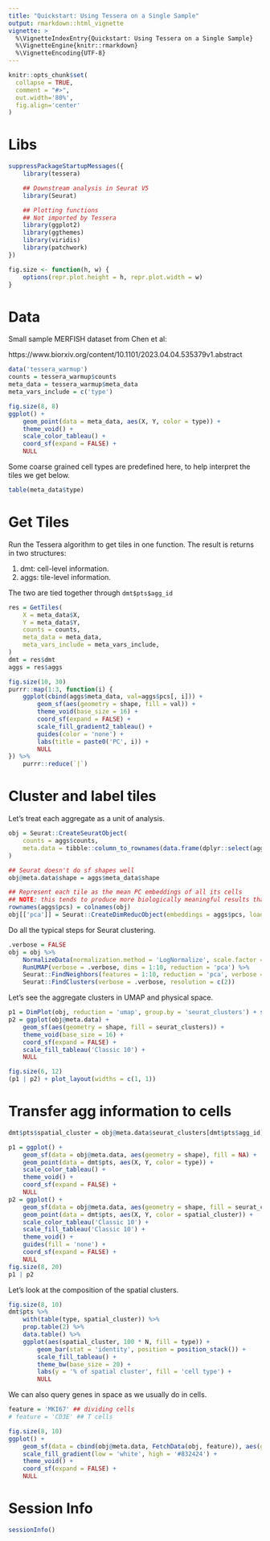 ```yaml
---
title: "Quickstart: Using Tessera on a Single Sample"
output: rmarkdown::html_vignette
vignette: >
  %\VignetteIndexEntry{Quickstart: Using Tessera on a Single Sample}
  %\VignetteEngine{knitr::rmarkdown}
  %\VignetteEncoding{UTF-8}
---
```


```r
knitr::opts_chunk$set(
  collapse = TRUE,
  comment = "#>",
  out.width='80%',
  fig.align='center'
)
```

# Libs

```r
suppressPackageStartupMessages({
    library(tessera)

    ## Downstream analysis in Seurat V5
    library(Seurat)

    ## Plotting functions 
    ## Not imported by Tessera
    library(ggplot2)
    library(ggthemes)
    library(viridis)
    library(patchwork)
})

fig.size <- function(h, w) {
    options(repr.plot.height = h, repr.plot.width = w)
}

```

# Data

Small sample MERFISH dataset from Chen et al: 

https://www.biorxiv.org/content/10.1101/2023.04.04.535379v1.abstract

```r
data('tessera_warmup')
counts = tessera_warmup$counts
meta_data = tessera_warmup$meta_data
meta_vars_include = c('type')
```

```r
fig.size(8, 8)
ggplot() + 
    geom_point(data = meta_data, aes(X, Y, color = type)) + 
    theme_void() + 
    scale_color_tableau() + 
    coord_sf(expand = FALSE) + 
    NULL
```

Some coarse grained cell types are predefined here, to help interpret the tiles we get below. 

```r
table(meta_data$type)
```

# Get Tiles

Run the Tessera algorithm to get tiles in one function. The result is returns in two structures: 

1) dmt: cell-level information. 
2) aggs: tile-level information. 

The two are tied together through `dmt$pts$agg_id`

```r
res = GetTiles(
    X = meta_data$X, 
    Y = meta_data$Y, 
    counts = counts, 
    meta_data = meta_data, 
    meta_vars_include = meta_vars_include,
)
dmt = res$dmt
aggs = res$aggs
```

```r
fig.size(10, 30)
purrr::map(1:3, function(i) {
    ggplot(cbind(aggs$meta_data, val=aggs$pcs[, i])) + 
        geom_sf(aes(geometry = shape, fill = val)) + 
        theme_void(base_size = 16) + 
        coord_sf(expand = FALSE) + 
        scale_fill_gradient2_tableau() + 
        guides(color = 'none') + 
        labs(title = paste0('PC', i)) + 
        NULL 
}) %>% 
    purrr::reduce(`|`)
```

# Cluster and label tiles 

Let's treat each aggregate as a unit of analysis. 

```r
obj = Seurat::CreateSeuratObject(
    counts = aggs$counts, 
    meta.data = tibble::column_to_rownames(data.frame(dplyr::select(aggs$meta_data, -shape)), 'id')
)

## Seurat doesn't do sf shapes well 
obj@meta.data$shape = aggs$meta_data$shape

## Represent each tile as the mean PC embeddings of all its cells 
## NOTE: this tends to produce more biologically meaningful results than pooling gene counts per tile 
rownames(aggs$pcs) = colnames(obj)
obj[['pca']] = Seurat::CreateDimReducObject(embeddings = aggs$pcs, loadings = dmt$udv_cells$loadings, key = 'pca_', assay = Seurat::DefaultAssay(obj))
```

Do all the typical steps for Seurat clustering. 

```r
.verbose = FALSE
obj = obj %>% 
    NormalizeData(normalization.method = 'LogNormalize', scale.factor = median(obj@meta.data$nCount_RNA), verbose = .verbose) %>% 
    RunUMAP(verbose = .verbose, dims = 1:10, reduction = 'pca') %>% 
    Seurat::FindNeighbors(features = 1:10, reduction = 'pca', verbose = .verbose) %>% 
    Seurat::FindClusters(verbose = .verbose, resolution = c(2))
```

Let's see the aggregate clusters in UMAP and physical space. 

```r
p1 = DimPlot(obj, reduction = 'umap', group.by = 'seurat_clusters') + scale_color_tableau('Classic 10') 
p2 = ggplot(obj@meta.data) + 
    geom_sf(aes(geometry = shape, fill = seurat_clusters)) + 
    theme_void(base_size = 16) + 
    coord_sf(expand = FALSE) + 
    scale_fill_tableau('Classic 10') + 
    NULL 

fig.size(6, 12)
(p1 | p2) + plot_layout(widths = c(1, 1))
```

# Transfer agg information to cells

```r
dmt$pts$spatial_cluster = obj@meta.data$seurat_clusters[dmt$pts$agg_id]
```

```r
p1 = ggplot() + 
    geom_sf(data = obj@meta.data, aes(geometry = shape), fill = NA) + 
    geom_point(data = dmt$pts, aes(X, Y, color = type)) + 
    scale_color_tableau() + 
    theme_void() + 
    coord_sf(expand = FALSE) + 
    NULL
p2 = ggplot() + 
    geom_sf(data = obj@meta.data, aes(geometry = shape, fill = seurat_clusters), alpha = .2) + 
    geom_point(data = dmt$pts, aes(X, Y, color = spatial_cluster)) + 
    scale_color_tableau('Classic 10') + 
    scale_fill_tableau('Classic 10') + 
    theme_void() + 
    guides(fill = 'none') + 
    coord_sf(expand = FALSE) + 
    NULL
fig.size(8, 20)
p1 | p2
```

Let's look at the composition of the spatial clusters. 

```r
fig.size(8, 10)
dmt$pts %>% 
    with(table(type, spatial_cluster)) %>% 
    prop.table(2) %>% 
    data.table() %>% 
    ggplot(aes(spatial_cluster, 100 * N, fill = type)) + 
        geom_bar(stat = 'identity', position = position_stack()) + 
        scale_fill_tableau() + 
        theme_bw(base_size = 20) + 
        labs(y = '% of spatial cluster', fill = 'cell type') + 
        NULL
```

We can also query genes in space as we usually do in cells. 

```r
feature = 'MKI67' ## dividing cells 
# feature = 'CD3E' ## T cells 

fig.size(8, 10)
ggplot() + 
    geom_sf(data = cbind(obj@meta.data, FetchData(obj, feature)), aes(geometry = shape, fill = !!sym(feature))) + 
    scale_fill_gradient(low = 'white', high = '#832424') + 
    theme_void() + 
    coord_sf(expand = FALSE) + 
    NULL

```

# Session Info

```r
sessionInfo()
```

